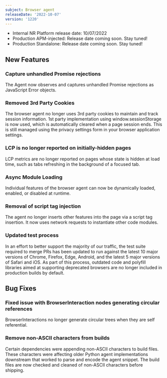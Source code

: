 ```yaml
---
subject: Browser agent
releaseDate: '2022-10-07'
version: '1220'
---
```


* Internal NR Platform release date: 10/07/2022
* Production APM-injected: Release date coming soon. Stay tuned!
* Production Standalone: Release date coming soon. Stay tuned!

## New Features

### Capture unhandled Promise rejections
The Agent now observes and captures unhandled Promise rejections as JavaScript Error objects.

### Removed 3rd Party Cookies
The browser agent no longer uses 3rd party cookies to maintain and track session information. 1st party implementation using window.sessionStorage is now used, which is automatically cleared when a page session ends. This is still managed using the privacy settings form in your browser application settings.

### LCP is no longer reported on initially-hidden pages
LCP metrics are no longer reported on pages whose state is hidden at load time, such as tabs refreshing in the background of a focused tab.

### Async Module Loading
Individual features of the browser agent can now be dynamically loaded, enabled, or disabled at runtime.

### Removal of script tag injection
The agent no longer inserts other features into the page via a script tag insertion. It now uses network requests to instantiate other code modules.

### Updated test process
In an effort to better support the majority of our traffic, the test suite required to merge PRs has been updated to run against the latest 10 major versions of Chrome, Firefox, Edge, Android, and the latest 5 major versions of Safari and iOS. As part of this process, outdated code and polyfill libraries aimed at supporting deprecated browsers are no longer included in production builds by default.

## Bug Fixes

### Fixed issue with BrowserInteraction nodes generating circular references
BrowserInteractions no longer generate circular trees when they are self referential.

### Remove non-ASCII characters from builds
Certain dependencies were appending non-ASCII characters to build files. These characters were affecting older Python agent implementations downstream that worked to parse and encode the agent snippet. The build files are now checked and cleaned of non-ASCII characters before shipping.

